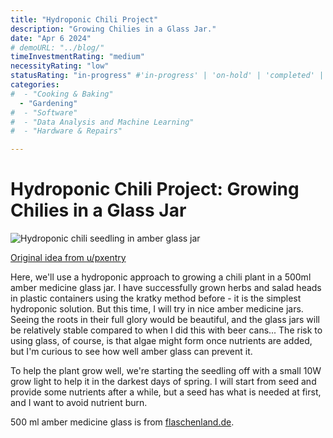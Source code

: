 ```yaml
---
title: "Hydroponic Chili Project"
description: "Growing Chilies in a Glass Jar."
date: "Apr 6 2024"
# demoURL: "../blog/"
timeInvestmentRating: "medium"  
necessityRating: "low"
statusRating: "in-progress" #'in-progress' | 'on-hold' | 'completed' | 'delayed' | 'upcoming' | 'cancelled' | 'under-review' | 'needs-attention' | 'awaiting-feedback' | 'testing-phase' | 'polishing'
categories:
#  - "Cooking & Baking"
  - "Gardening"
#  - "Software"
#  - "Data Analysis and Machine Learning"
#  - "Hardware & Repairs"

---
```


# Hydroponic Chili Project: Growing Chilies in a Glass Jar

<Img alt="Hydroponic chili seedling in amber glass jar" src="https://lh3.googleusercontent.com/pw/AP1GczNQtQpc-h1S6Jf5IHj7ddbhn8ZIcoI2Rn85mx2Fuz8LKRmemoEzdiCkCg49Oh3qmtJc8HfTVdSW0vS0qfblpHBBwECp4dHwwixVsJRvTltWJw0UAG1a-Hz2ffigGu4DIW4UP-K5GElXjSvyPlen7En6LQ=w1150-h1722-s-no-gm?"/>


[Original idea from u/pxentry](https://www.reddit.com/r/Hydroponics/comments/wwvqaw/i_transferred_some_basil_cuttings_into_amber/)

Here, we'll use a hydroponic approach to growing a chili plant in a 500ml amber medicine glass jar. I have successfully grown herbs and salad heads in plastic containers using the kratky method before - it is the simplest hydroponic solution. But this time, I will try in nice amber medicine jars. Seeing the roots in their full glory would be beautiful, and the glass jars will be relatively stable compared to when I did this with beer cans...
The risk to using glass, of course, is that algae might form once nutrients are added, but I'm curious to see how well amber glass can prevent it.

To help the plant grow well, we're starting the seedling off with a small 10W grow light to help it in the darkest days of spring. I will start from seed and provide some nutrients after a while, but a seed has what is needed at first, and I want to avoid nutrient burn.

500 ml amber medicine glass is from [flaschenland.de](flaschenland.de).